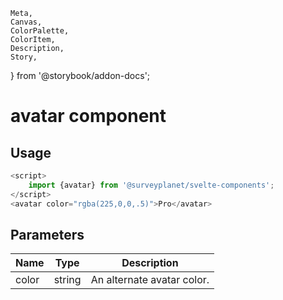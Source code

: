 	Meta,
	Canvas,
	ColorPalette,
	ColorItem,
	Description,
	Story,
} from '@storybook/addon-docs';


<Meta
	title="Avatar/Documentation"
	component={Avatar}
/>

# avatar component

<div id="example">
	<Story id="avatar-default--primary" />
</div>

## Usage

```ts
<script>
	import {avatar} from '@surveyplanet/svelte-components';
</script>
<avatar color="rgba(225,0,0,.5)">Pro</avatar>

```

## Parameters

| Name  | Type   | Description                |
| ----- | ------ | -------------------------- |
| color | string | An alternate avatar color. |
